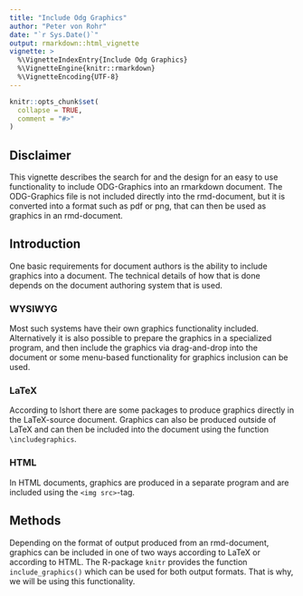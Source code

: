 ```yaml
---
title: "Include Odg Graphics"
author: "Peter von Rohr"
date: "`r Sys.Date()`"
output: rmarkdown::html_vignette
vignette: >
  %\VignetteIndexEntry{Include Odg Graphics}
  %\VignetteEngine{knitr::rmarkdown}
  %\VignetteEncoding{UTF-8}
---
```


```r
knitr::opts_chunk$set(
  collapse = TRUE,
  comment = "#>"
)
```

## Disclaimer
This vignette describes the search for and the design for an easy to use functionality to include ODG-Graphics into an rmarkdown document. The ODG-Graphics file is not included directly into the rmd-document, but it is converted into a format such as pdf or png, that can then be used as graphics in an rmd-document.


## Introduction
One basic requirements for document authors is the ability to include graphics into a document. The technical details of how that is done depends on the document authoring system that is used. 

### WYSIWYG
Most such systems have their own graphics functionality included. Alternatively it is also possible to prepare the graphics in a specialized program, and then include the graphics via drag-and-drop into the document or some menu-based functionality for graphics inclusion can be used. 


### LaTeX
According to lshort there are some packages to produce graphics directly in the LaTeX-source document. Graphics can also be produced outside of LaTeX and can then be included into the document using the function `\includegraphics`. 


### HTML
In HTML documents, graphics are produced in a separate program and are included using the `<img src>`-tag.


## Methods
Depending on the format of output produced from an rmd-document, graphics can be included in one of two ways according to LaTeX or according to HTML. The R-package `knitr` provides the function `include_graphics()` which can be used for both output formats. That is why, we will be using this functionality.  
